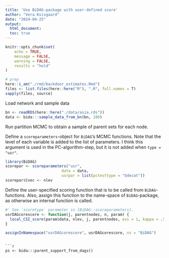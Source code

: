 ```yaml
---
title: 'Use BiDAG-package with user-defined score'
author: "Vera Kvisgaard"
date: "2024-04-25"
output: 
  html_document:
  toc: true
---
```


```r
knitr::opts_chunk$set(
	echo = TRUE,
	message = FALSE,
	warning = FALSE,
	results = "hold"
)
```

```r
# prep
here::i_am("./rmd/backdoor_estimates.Rmd")
files <- list.files(here::here("R"), ".R", full.names = T)
sapply(files, source)
```


Load network and sample data
```r
bn <- readRDS(here::here("./data/asia.rds"))
data <- bida:::sample_data_from_bn(bn, 100)
```

Run partition MCMC to obtain a sample of parent sets for each node. 

Define a `scoreparameters`-object for `BiDAG`'s MCMC functions.
Note that the level of each variable is added to the list of parameters. 
I think this argument is used in the PC-algorithm-step, but it is not added when `type = "usr"`.
```r

library(BiDAG)
scorepar <- scoreparameters("usr", 
                         data = data,
                         usrpar = list(pctesttype = "bdecat"))
scorepar$Cvec <- nlev 
```

Define the user-specified scoring function that is to be called from `BiDAG`-functions.
Also, assign this function to the name-space of `BiDAG`-package, as otherwise an internal function is called. 
```r
#' See `scoretype` parameter in [BiDAG::scoreparameters].
usrDAGcorescore <- function(j, parentnodes, n, param) {
  local_CSI_score(param$data, nlev, j, parentnodes, ess = 1, kappa = .5)
}

assignInNamespace("usrDAGcorescore", usrDAGcorescore, ns = "BiDAG")
```
```

```r

ps <- bida:::parent_support_from_dags()
```


